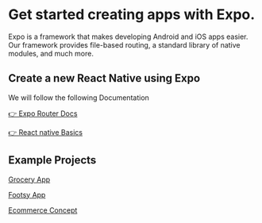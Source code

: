 
# Get started creating apps with Expo.

Expo is a framework that makes developing Android and iOS apps easier. Our framework provides file-based routing, a standard library of native modules, and much more.

## Create a new React Native using Expo

We will follow the following Documentation

[👉 Expo Router Docs](https://docs.expo.dev/router/installation/)

[👉 React native Basics](https://reactnative.dev/docs/components-and-apis)

<DownloadGuide />

## Example Projects

[Grocery App](https://www.behance.net/gallery/209047317/Grocerio-Grocery-Delivery-App-UXUI-Design?tracking_source=search_projects|Ecommerce+App+Design&l=31)

[Footsy App](https://www.behance.net/gallery/207411241/Footsy-ecommerce-Mobile-App-Design?tracking_source=search_projects|Ecommerce+App+Design&l=103)

[Ecommerce Concept](https://dribbble.com/shots/22831990-Ecommerce-App-Concept)
